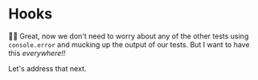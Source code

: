# Hooks

👨‍💼 Great, now we don't need to worry about any of the other tests using
`console.error` and mucking up the output of our tests. But I want to have this
_everywhere!!_

Let's address that next.
